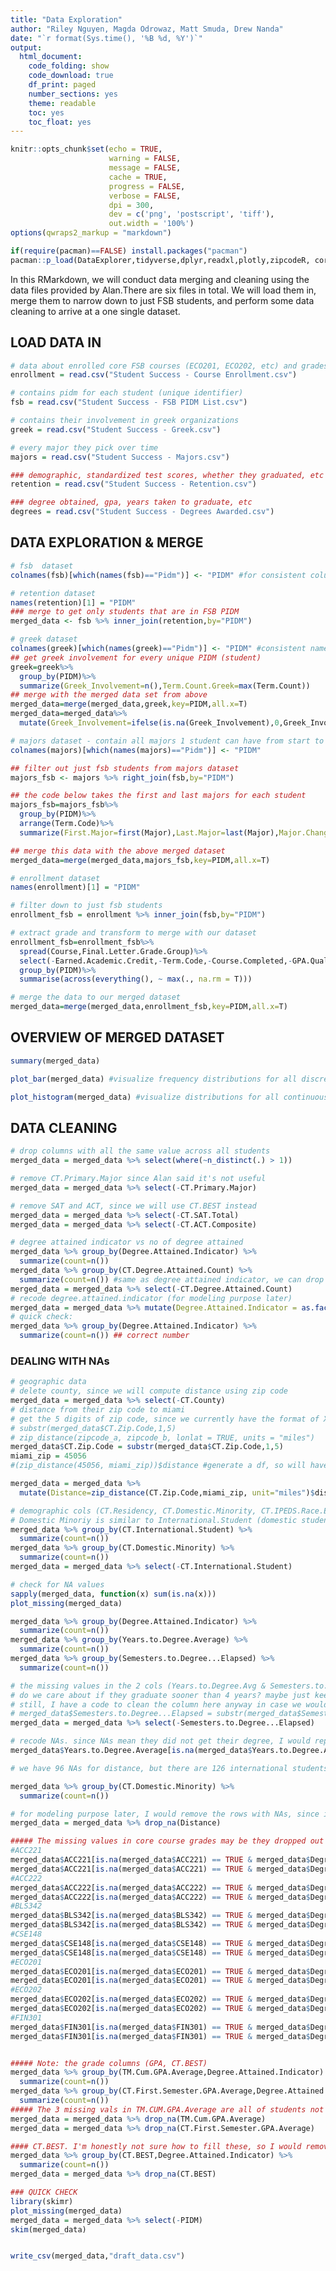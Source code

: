 ---
title: "Data Exploration"
author: "Riley Nguyen, Magda Odrowaz, Matt Smuda, Drew Nanda"
date: "`r format(Sys.time(), '%B %d, %Y')`"
output: 
  html_document:
    code_folding: show
    code_download: true
    df_print: paged
    number_sections: yes
    theme: readable
    toc: yes
    toc_float: yes
---


```{r setup, include=FALSE}
knitr::opts_chunk$set(echo = TRUE,
                      warning = FALSE,
                      message = FALSE,
                      cache = TRUE,
                      progress = FALSE, 
                      verbose = FALSE,
                      dpi = 300,
                      dev = c('png', 'postscript', 'tiff'),
                      out.width = '100%')
options(qwraps2_markup = "markdown")
```

```{r,include=FALSE}
if(require(pacman)==FALSE) install.packages("pacman")
pacman::p_load(DataExplorer,tidyverse,dplyr,readxl,plotly,zipcodeR, corrplot)

```

In this RMarkdown, we will conduct data merging and cleaning using the data files provided by Alan.There are six files in total. We will load them in, merge them to narrow down to just FSB students, and perform some data cleaning to arrive at a one single dataset.

## LOAD DATA IN
```{r}
# data about enrolled core FSB courses (ECO201, ECO202, etc) and grades
enrollment = read.csv("Student Success - Course Enrollment.csv") 

# contains pidm for each student (unique identifier)
fsb = read.csv("Student Success - FSB PIDM List.csv")

# contains their involvement in greek organizations
greek = read.csv("Student Success - Greek.csv")

# every major they pick over time
majors = read.csv("Student Success - Majors.csv")

### demographic, standardized test scores, whether they graduated, etc
retention = read.csv("Student Success - Retention.csv")

### degree obtained, gpa, years taken to graduate, etc
degrees = read.csv("Student Success - Degrees Awarded.csv")
```

## DATA EXPLORATION & MERGE
```{r fsb, message = FALSE, warning =FALSE}
# fsb  dataset
colnames(fsb)[which(names(fsb)=="Pidm")] <- "PIDM" #for consistent column name across different dataset

# retention dataset
names(retention)[1] = "PIDM"
### merge to get only students that are in FSB PIDM
merged_data <- fsb %>% inner_join(retention,by="PIDM")
```
```{r greek}
# greek dataset
colnames(greek)[which(names(greek)=="Pidm")] <- "PIDM" #consistent name across different dfs
## get greek involvement for every unique PIDM (student)
greek=greek%>%
  group_by(PIDM)%>%
  summarize(Greek_Involvement=n(),Term.Count.Greek=max(Term.Count))
## merge with the merged data set from above
merged_data=merge(merged_data,greek,key=PIDM,all.x=T)
merged_data=merged_data%>%
  mutate(Greek_Involvement=ifelse(is.na(Greek_Involvement),0,Greek_Involvement),Term.Count.Greek=ifelse(is.na(Term.Count.Greek),0,Term.Count.Greek))
```
```{r}
# majors dataset - contain all majors 1 student can have from start to finish
colnames(majors)[which(names(majors)=="Pidm")] <- "PIDM"

## filter out just fsb students from majors dataset
majors_fsb <- majors %>% right_join(fsb,by="PIDM") 

## the code below takes the first and last majors for each student
majors_fsb=majors_fsb%>%
  group_by(PIDM)%>%
  arrange(Term.Code)%>%
  summarize(First.Major=first(Major),Last.Major=last(Major),Major.Changes=length(unique(Major)))

## merge this data with the above merged dataset
merged_data=merge(merged_data,majors_fsb,key=PIDM,all.x=T)
```

```{r}
# enrollment dataset
names(enrollment)[1] = "PIDM"

# filter down to just fsb students
enrollment_fsb = enrollment %>% inner_join(fsb,by="PIDM")

# extract grade and transform to merge with our dataset
enrollment_fsb=enrollment_fsb%>%
  spread(Course,Final.Letter.Grade.Group)%>%
  select(-Earned.Academic.Credit,-Term.Code,-Course.Completed,-GPA.Quality.Points) %>%
  group_by(PIDM)%>%
  summarise(across(everything(), ~ max(., na.rm = T))) 

# merge the data to our merged dataset
merged_data=merge(merged_data,enrollment_fsb,key=PIDM,all.x=T)
```

## OVERVIEW OF MERGED DATASET
```{r}
summary(merged_data)

plot_bar(merged_data) #visualize frequency distributions for all discrete features

plot_histogram(merged_data) #visualize distributions for all continuous features


```

## DATA CLEANING
```{r}
# drop columns with all the same value across all students
merged_data = merged_data %>% select(where(~n_distinct(.) > 1))
```

```{r}
# remove CT.Primary.Major since Alan said it's not useful
merged_data = merged_data %>% select(-CT.Primary.Major)
```

```{r}
# remove SAT and ACT, since we will use CT.BEST instead
merged_data = merged_data %>% select(-CT.SAT.Total)
merged_data = merged_data %>% select(-CT.ACT.Composite)
```

```{r}
# degree attained indicator vs no of degree attained
merged_data %>% group_by(Degree.Attained.Indicator) %>%
  summarize(count=n())
merged_data %>% group_by(CT.Degree.Attained.Count) %>%
  summarize(count=n()) #same as degree attained indicator, we can drop one of them
merged_data = merged_data %>% select(-CT.Degree.Attained.Count)
# recode degree.attained.indicator (for modeling purpose later)
merged_data = merged_data %>% mutate(Degree.Attained.Indicator = as.factor(ifelse(merged_data$Degree.Attained.Indicator == "Degree Attained",1,0)))
# quick check:
merged_data %>% group_by(Degree.Attained.Indicator) %>%
  summarize(count=n()) ## correct number
```

### DEALING WITH NAs
```{r}
# geographic data
# delete county, since we will compute distance using zip code
merged_data = merged_data %>% select(-CT.County)
# distance from their zip code to miami
# get the 5 digits of zip code, since we currently have the format of XXXXX-XXXX
# substr(merged_data$CT.Zip.Code,1,5)
# zip_distance(zipcode_a, zipcode_b, lonlat = TRUE, units = "miles")
merged_data$CT.Zip.Code = substr(merged_data$CT.Zip.Code,1,5)
miami_zip = 45056
#(zip_distance(45056, miami_zip))$distance #generate a df, so will have to get $distance as a column

merged_data = merged_data %>%
  mutate(Distance=zip_distance(CT.Zip.Code,miami_zip, unit="miles")$distance)

```

```{r}
# demographic cols (CT.Residency, CT.Domestic.Minority, CT.IPEDS.Race.Ethnicity, CT.International.Student)
# Domestic Minoriy is similar to International.Student (domestic students are broken into minority vs non-minority), so we would remove International.Student to avoid redundancy
merged_data %>% group_by(CT.International.Student) %>%
  summarize(count=n())
merged_data %>% group_by(CT.Domestic.Minority) %>%
  summarize(count=n())
merged_data = merged_data %>% select(-CT.International.Student)
```

```{r}
# check for NA values
sapply(merged_data, function(x) sum(is.na(x)))
plot_missing(merged_data)
```

```{r}
merged_data %>% group_by(Degree.Attained.Indicator) %>%
  summarize(count=n())
merged_data %>% group_by(Years.to.Degree.Average) %>%
  summarize(count=n())
merged_data %>% group_by(Semesters.to.Degree...Elapsed) %>%
  summarize(count=n())

# the missing values in the 2 cols (Years.to.Degree.Avg & Semesters.to.Degree...Elapsed) corresponds to whether they get their degree or not (if they did not grad, there will be missing vals in these 2 cols)
# do we care about if they graduate sooner than 4 years? maybe just keep either semesters or years - since they are providing the same information? 
# still, I have a code to clean the column here anyway in case we would need it later
# merged_data$Semesters.to.Degree...Elapsed = substr(merged_data$Semesters.to.Degree...Elapsed,1,2)
merged_data = merged_data %>% select(-Semesters.to.Degree...Elapsed)

# recode NAs. since NAs mean they did not get their degree, I would replace NAs with 0 for now. 
merged_data$Years.to.Degree.Average[is.na(merged_data$Years.to.Degree.Average)] <- 0
```

```{r}
# we have 96 NAs for distance, but there are 126 international students. I expected the number to match (since the internationals would put in an internatial zip code/no zip code at all), but some actually put in an US zip code.this would make the calculated distance shorter for these students (even though they are international students and may have travelled a long way here). not sure how to interpret this though, but i think this should be a minority within our dataset of > 1000 students, so should not be too big of a problem.

merged_data %>% group_by(CT.Domestic.Minority) %>%
  summarize(count=n())

# for modeling purpose later, I would remove the rows with NAs, since it's really hard to imputate, and wrong imputation may wreck our model later. for example, we cannot just fill in all NAs with 1000 or 2000 or 3000 or have an informed value without info about their origin country (Vietnam, China, etc)
merged_data = merged_data %>% drop_na(Distance)


```

```{r}
##### The missing values in core course grades may be they dropped out before taking the course, they took the course somewhere else and transferred credits, they had some APs, etc. I will fill these NAs with CR for those that graduated, and with No CR for those that did not graduate for now. 
#ACC221
merged_data$ACC221[is.na(merged_data$ACC221) == TRUE & merged_data$Degree.Attained.Indicator ==1] <- "CR"
merged_data$ACC221[is.na(merged_data$ACC221) == TRUE & merged_data$Degree.Attained.Indicator ==0] <- "No CR"
#ACC222
merged_data$ACC222[is.na(merged_data$ACC222) == TRUE & merged_data$Degree.Attained.Indicator ==1] <- "CR"
merged_data$ACC222[is.na(merged_data$ACC222) == TRUE & merged_data$Degree.Attained.Indicator ==0] <- "No CR"
#BLS342
merged_data$BLS342[is.na(merged_data$BLS342) == TRUE & merged_data$Degree.Attained.Indicator ==1] <- "CR"
merged_data$BLS342[is.na(merged_data$BLS342) == TRUE & merged_data$Degree.Attained.Indicator ==0] <- "No CR"
#CSE148
merged_data$CSE148[is.na(merged_data$CSE148) == TRUE & merged_data$Degree.Attained.Indicator ==1] <- "CR"
merged_data$CSE148[is.na(merged_data$CSE148) == TRUE & merged_data$Degree.Attained.Indicator ==0] <- "No CR"
#ECO201
merged_data$ECO201[is.na(merged_data$ECO201) == TRUE & merged_data$Degree.Attained.Indicator ==1] <- "CR"
merged_data$ECO201[is.na(merged_data$ECO201) == TRUE & merged_data$Degree.Attained.Indicator ==0] <- "No CR"
#ECO202
merged_data$ECO202[is.na(merged_data$ECO202) == TRUE & merged_data$Degree.Attained.Indicator ==1] <- "CR"
merged_data$ECO202[is.na(merged_data$ECO202) == TRUE & merged_data$Degree.Attained.Indicator ==0] <- "No CR"
#FIN301
merged_data$FIN301[is.na(merged_data$FIN301) == TRUE & merged_data$Degree.Attained.Indicator ==1] <- "CR"
merged_data$FIN301[is.na(merged_data$FIN301) == TRUE & merged_data$Degree.Attained.Indicator ==0] <- "No CR"



```
```{r}
##### Note: the grade columns (GPA, CT.BEST)
merged_data %>% group_by(TM.Cum.GPA.Average,Degree.Attained.Indicator) %>%
  summarize(count=n())
merged_data %>% group_by(CT.First.Semester.GPA.Average,Degree.Attained.Indicator) %>%
  summarize(count=n())
##### The 3 missing vals in TM.CUM.GPA.Average are all of students not graduating, the missing vals for first sem GPA are a mixed (some did get their degree, some not). I'd drop these for now, since we have > 1000 obs and there are ~15 missing values only
merged_data = merged_data %>% drop_na(TM.Cum.GPA.Average)
merged_data = merged_data %>% drop_na(CT.First.Semester.GPA.Average)

```

```{r}
#### CT.BEST. I'm honestly not sure how to fill these, so I would remove the NAs for now. We can discuss more later!
merged_data %>% group_by(CT.BEST,Degree.Attained.Indicator) %>%
  summarize(count=n())
merged_data = merged_data %>% drop_na(CT.BEST)
```

```{r}
### QUICK CHECK
library(skimr)
plot_missing(merged_data)
merged_data = merged_data %>% select(-PIDM)
skim(merged_data)
```

```{r}

```



```{r}
write_csv(merged_data,"draft_data.csv")
```



